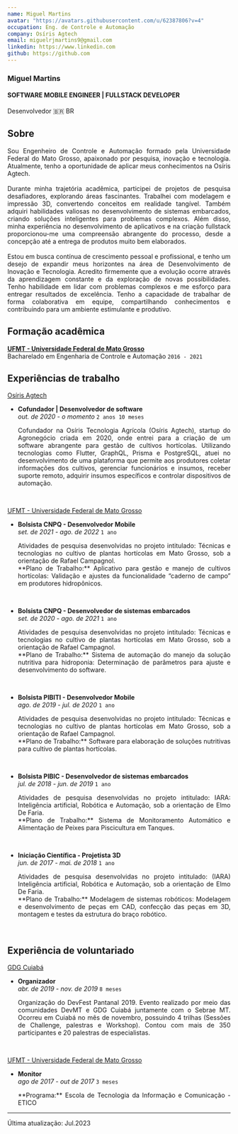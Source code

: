 ```yaml
---
name: Miguel Martins
avatar: "https://avatars.githubusercontent.com/u/62387806?v=4"
occupation: Eng. de Controle e Automação
company: Osíris Agtech
email: miguelrjmartins9@gmail.com
linkedin: https://www.linkedin.com
github: https://github.com
---
```


### Miguel Martins

#### SOFTWARE MOBILE ENGINEER | FULLSTACK DEVELOPER

Desenvolvedor 🇧🇷 BR

## Sobre

<p align='justify'>Sou Engenheiro de Controle e Automação formado pela Universidade Federal do Mato Grosso, apaixonado por pesquisa, inovação e tecnologia. Atualmente, tenho a oportunidade de aplicar meus conhecimentos na Osíris Agtech.<br/><br/>
Durante minha trajetória acadêmica, participei de projetos de pesquisa desafiadores, explorando áreas fascinantes. Trabalhei com modelagem e impressão 3D, convertendo conceitos em realidade tangível. Também adquiri habilidades valiosas no desenvolvimento de sistemas embarcados, criando soluções inteligentes para problemas complexos. Além disso, minha experiência no desenvolvimento de aplicativos e na criação fullstack proporcionou-me uma compreensão abrangente do processo, desde a concepção até a entrega de produtos muito bem elaborados.<br/><br/>
Estou em busca contínua de crescimento pessoal e profissional, e tenho um desejo de expandir meus horizontes na área de Desenvolvimento de Inovação e Tecnologia. Acredito firmemente que a evolução ocorre através da aprendizagem constante e da exploração de novas possibilidades. Tenho habilidade em lidar com problemas complexos e me esforço para entregar resultados de excelência. Tenho a capacidade de trabalhar de forma colaborativa em equipe, compartilhando conhecimentos e contribuindo para um ambiente estimulante e produtivo.</p>

## Formação acadêmica
**[UFMT - Universidade Federal de Mato Grosso](https://www.ufmt.br/)**
<br/>Bacharelado em Engenharia de Controle e Automação `2016 - 2021`

## Experiências de trabalho

[Osíris Agtech](https://osirisagtech.com.br/)

- **Cofundador | Desenvolvedor de software**
    <br/>_out. de 2020 - o momento_ `2 anos 10 meses`

    <p align='justify'>Cofundador na Osíris Tecnologia Agrícola (Osíris Agtech), startup do Agronegócio criada em 2020, onde entrei para a criação de um software abrangente para gestão de cultivos hortícolas. Utilizando tecnologias como Flutter, GraphQL, Prisma e PostgreSQL, atuei no desenvolvimento de uma plataforma que permite aos produtores coletar informações dos cultivos, gerenciar funcionários e insumos, receber suporte remoto, adquirir insumos específicos e controlar dispositivos de automação.</p>
    <br/>

[UFMT - Universidade Federal de Mato Grosso]()

- **Bolsista CNPQ - Desenvolvedor Mobile**
    <br/>_set. de 2021 - ago. de 2022_ `1 ano`<br/>

    <p align='justify'>Atividades de pesquisa desenvolvidas no projeto intitulado: Técnicas e tecnologias no cultivo de plantas hortícolas em Mato Grosso, sob a orientação de Rafael Campagnol.
    <br/>**Plano de Trabalho:** Aplicativo para gestão e manejo de cultivos hortícolas: Validação e ajustes da funcionalidade “caderno de campo” em produtores hidropônicos.</p>
    <br/>

- **Bolsista CNPQ - Desenvolvedor de sistemas embarcados**
    <br/>_set. de 2020 - ago. de 2021_ `1 ano`<br/>

    <p align='justify'>Atividades de pesquisa desenvolvidas no projeto intitulado: Técnicas e tecnologias no cultivo de plantas hortícolas em Mato Grosso, sob a orientação de Rafael Campagnol.
    <br/>**Plano de Trabalho:** Sistema de automação do manejo da solução nutritiva para hidroponia: Determinação de parâmetros para ajuste e desenvolvimento do software.</p>
    <br/>

- **Bolsista PIBITI - Desenvolvedor Mobile**
    <br/>_ago. de 2019 - jul. de 2020_ `1 ano`<br/>

    <p align='justify'>Atividades de pesquisa desenvolvidas no projeto intitulado: Técnicas e tecnologias no cultivo de plantas hortícolas em Mato Grosso, sob a orientação de Rafael Campagnol.
    <br/>**Plano de Trabalho:** Software para elaboração de soluções nutritivas para cultivo de plantas hortícolas.</p>
    <br/>

- **Bolsista PIBIC - Desenvolvedor de sistemas embarcados**
    <br/>_jul. de 2018 - jun. de 2019_ `1 ano`<br/>

    <p align='justify'>Atividades de pesquisa desenvolvidas no projeto intitulado: IARA: Inteligência artificial, Robótica e Automação, sob a orientação de Elmo De Faria.
    <br/>**Plano de Trabalho:** Sistema de Monitoramento Automático e Alimentação de Peixes para Piscicultura em Tanques.</p>
    <br/>

- **Iniciação Científica - Projetista 3D**
    <br/>_jun. de 2017 - mai. de 2018_ `1 ano`<br/>

    <p align='justify'>Atividades de pesquisa desenvolvidas no projeto intitulado: (IARA) Inteligência artificial, Robótica e Automação, sob a orientação de Elmo De Faria.
    <br/>**Plano de Trabalho:** Modelagem de sistemas robóticos: Modelagem e desenvolvimento de peças em CAD, confecção das peças em 3D, montagem e testes da estrutura do braço robótico.</p>
    <br/>


## Experiência de voluntariado

[GDG Cuiabá](https://www.instagram.com/p/B5ctBZMlenU/?hl=en)

- **Organizador**
    <br/>_abr. de 2019 - nov. de 2019_ `8 meses`

    <p align='justify'>Organização do DevFest Pantanal 2019. Evento realizado por meio das comunidades DevMT e GDG Cuiabá juntamente com o Sebrae MT. Ocorreu em Cuiabá no mês de novembro, possuindo 4 trilhas (Sessões de Challenge, palestras e Workshop). Contou com mais de 350 participantes e 20 palestras de especialistas.</p>
    <br/>

[UFMT - Universidade Federal de Mato Grosso]()

- **Monitor**
    <br/>_ago de 2017 - out de 2017_ `3 meses`

    <p align='justify'>**Programa:** Escola de Tecnologia da Informação e Comunicação - ETICO</p>

---

Última atualização: Jul.2023
